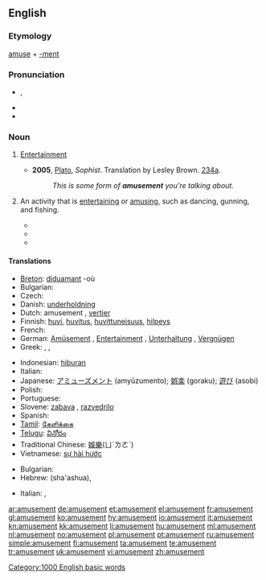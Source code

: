 ==English==

===Etymology===
[[amuse]] + [[-ment]]

===Pronunciation===
* {{IPA|/əˈmjuzmənt/}}, {{SAMPA|/@"mjuzm@nt/}}
* {{audio|en-us-amusement.ogg|Audio (US)}}
* {{hyphenation|a|muse|ment}}

===Noun===
{{en-noun|s|-}}

# {{uncountable}} [[entertainment|Entertainment]]
#* '''2005''', [[w:Plato|Plato]], ''Sophist''.  Translation by Lesley Brown. [[w:Stephanus pagination|234a]].
#*: ''This is some form of '''amusement''' you're talking about.''
# {{countable}} An activity that is [[entertaining]] or [[amuse|amusing]], such as dancing, gunning, and fishing.
#* {{quote-book|passage="What a charming '''amusement''' for young people this is, Mr. Darcy! There is nothing like dancing after all. I consider it as one of the first refinements of polished society."|title=[[S:Pride and Prejudice/Chapter 6|Pride and Prejudice]]|author=Jane Austen|year=1813}}
#* {{quote-book|passage=His chief '''amusements''' were gunning and fishing, or sauntering along the beach and through the myrtles, in quest of shells or entomological specimens--his collection of the latter might have been envied by a Swammerdamm.|year=1843|title=[[S:The Gold-Bug|The Gold-Bug]]|author=Edgar Allan Poe}}
#* {{quote-book|passage=The Cat was sour-tempered and grumpy, at first, but before they had journeyed far, the crystal creature had discovered a fine '''amusement'''. The long tails of the monkeys were constantly sticking through the bars of their cage, and when they did, the Glass Cat would slyly seize the tails in her paws and pull them.|year=1919|title=[[S:The Magic of Oz/Chapter 20|The Magic of Oz]]|author=L. Frank Baum}}

====Translations====
{{trans-top|entertainment}}
* [[Breton]]: [[diduamant]] {{m}} -où
* Bulgarian: {{t+|bg|забавление|n}}
* Czech: {{t-|cs|zábava|f}}
* Danish: [[underholdning]] {{c}}
* Dutch: amusement {{n}}, [[vertier]] {{n}}
* Finnish: [[huvi]], [[huvitus]], [[huvittuneisuus]], [[hilpeys]]
* French: {{t+|fr|amusement|m}}
* German: [[Amüsement]] {{n}} {{qualifier|obsolete}}, [[Entertainment]] {{n}} {{qualifier|colloquial}}, [[Unterhaltung]] {{f}}, [[Vergnügen]] {{n}}
* Greek: {{t+|el|διασκέδαση|f|tr=diaskédasi}}, {{t|el|ψυχαγωγία|f|tr=psychagogía}}, {{t|el|αναψυχή|f|tr=anapsychí}}
{{trans-mid}}
* Indonesian: [[hibur]]an
* Italian: {{t|it|divertimento|m}}
* Japanese: [[アミューズメント]] (amyūzumento); [[娯楽]] (goraku); [[遊び]] (asobi)
* Polish: {{t+|pl|zabawa|f}}
* Portuguese: {{t+|pt|divertimento|m}}
* Slovene: [[zabava]] {{f}}, [[razvedrilo]] {{n}}
* Spanish: {{t-|es|divertimiento|m}}
* [[Tamil]]: [[கேளிக்கை]]
* [[Telugu]]: [[వినోదం]]
* Traditional Chinese: [[娛樂]](ㄩˊㄌㄜˋ)
* Vietnamese: [[sự hài hước]]
{{trans-bottom}}

{{trans-top|an activity that is entertaining or amusing}}
* Bulgarian: {{t+|bg|развлечение}}
* Hebrew: {{t-|he|שעשוע|m}} (sha'ashua), {{t-|he|כיוף|m}}
{{trans-mid}}
* Italian: {{t|it|intrattenimento|m}}, {{t|it|festeggiamento|m}}
{{trans-bottom}}

[[Category:1000 English basic words]]

[[ar:amusement]]
[[de:amusement]]
[[et:amusement]]
[[el:amusement]]
[[fr:amusement]]
[[gl:amusement]]
[[ko:amusement]]
[[hy:amusement]]
[[io:amusement]]
[[it:amusement]]
[[kn:amusement]]
[[kk:amusement]]
[[li:amusement]]
[[hu:amusement]]
[[ml:amusement]]
[[nl:amusement]]
[[no:amusement]]
[[pl:amusement]]
[[pt:amusement]]
[[ru:amusement]]
[[simple:amusement]]
[[fi:amusement]]
[[ta:amusement]]
[[te:amusement]]
[[tr:amusement]]
[[uk:amusement]]
[[vi:amusement]]
[[zh:amusement]]